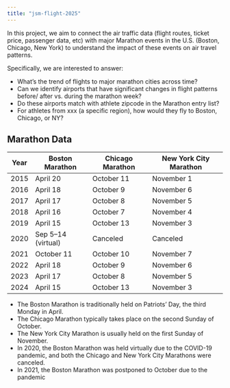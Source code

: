 ```yaml
---
title: "jsm-flight-2025"
---
```


In this project, we aim to connect the air traffic data (flight routes, ticket price, passenger data, etc) with major Marathon events in the U.S. (Boston, Chicago, New York) to understand the impact of these events on air travel patterns.

Specifically, we are interested to answer:

- What's the trend of flights to major marathon cities across time?
- Can we identify airports that have significant changes in flight patterns before/ after vs. during the marathon week? 
- Do these airports match with athlete zipcode in the Marathon entry list?
- For athletes from xxx (a specific region), how would they fly to Boston, Chicago, or NY?

## Marathon Data

| Year | Boston Marathon | Chicago Marathon | New York City Marathon |
|------|-----------------|------------------|------------------------|
| 2015 | April 20        | October 11        | November 1            |
| 2016 | April 18        | October 9         | November 6            |
| 2017 | April 17        | October 8         | November 5            |
| 2018 | April 16        | October 7         | November 4            |
| 2019 | April 15        | October 13        | November 3            |
| 2020 | Sep 5–14 (virtual) | Canceled       | Canceled              |
| 2021 | October 11      | October 10        | November 7            |
| 2022 | April 18        | October 9         | November 6            |
| 2023 | April 17        | October 8         | November 5            |
| 2024 | April 15        | October 13        | November 3            |

* The Boston Marathon is traditionally held on Patriots' Day, the third Monday in April.
* The Chicago Marathon typically takes place on the second Sunday of October.
* The New York City Marathon is usually held on the first Sunday of November.
* In 2020, the Boston Marathon was held virtually due to the COVID-19 pandemic, and both the Chicago and New York City Marathons were canceled.
* In 2021, the Boston Marathon was postponed to October due to the pandemic
